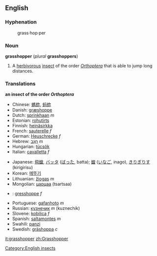==English==
===Hyphenation===
:grass&middot;hop&middot;per

{{wikipedia}}
===Noun===
'''grasshopper''' (''plural'' '''grasshoppers''')
# A [[herbivorous]] [[insect]] of the order ''[[Orthoptera]]'' that is able to jump long distances.

===Translations===
'''an insect of the order ''Orthoptera'''''
{{top}}
*Chinese: [[螞蚱]], [[蚂蚱]]
*Danish: [[græshoppe]]
*Dutch: [[sprinkhaan]] ''m''
*Estonian: [[rohutirts]]
*Finnish: [[heinäsirkka]]
*French: [[sauterelle]] ''f''
*German: [[Heuschrecke]] ''f''
*Hebrew: [[חגב|חָגָב]] ''m''
*Hungarian: [[tücsök]]
*Italian: [[cavalletta]] ''f''
{{mid}}
*Japanese: [[飛蝗]], [[バッタ]] ([[ばった]], batta); [[蝗]] ([[いなご]], inago), [[きりぎりす]] (kirigirisu)
*Korean: [[메뚜기]]
*Lithuanian: [[žiogas]] ''m''
*Mongolian: [[царцаа]] (tsartsaa)
*{{no}}: [[gresshoppe]] ''f''
*Portuguese: [[gafanhoto]] ''m''
*Russian: [[кузнечик]] ''m'' (kuznechik)
*Slovene: [[kobilica]] ''f''
*Spanish: [[saltamontes]] ''m''
*Swahili: [[panzi]]
*Swedish: [[gräshoppa]] ''c''
{{bottom}}

[[Category:English insects]]

[[it:grasshopper]]
[[zh:Grasshopper]]